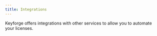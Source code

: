 ```yaml
---
title: Integrations
---
```


Keyforge offers integrations with other services to allow you to automate your licenses.

<Cards>
  <Card
    title="Stripe"
    description="Accept payments and automatically generate licenses."
    href="/integrations/stripe"
  />
</Cards>
